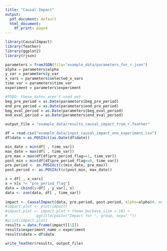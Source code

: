 ```yaml
---
title: "Causal Impact"
output:
  pdf_document: default
  html_document:
    df_print: paged
---
```




```r
library(CausalImpact)
library(feather)
library(ggplot2)
library(rjson)

parameters = fromJSON(file="example_data/parameters_for_r.json")
alpha = parameters$alpha
y_var = parameters$y_var
x_vars = parameters$selected_x_vars
time_var = parameters$time_var
experiment = parameters$experiment

#TODO: these dates aren't used yet
beg_pre_period = as.Date(parameters$beg_pre_period)
end_pre_period = as.Date(parameters$end_pre_period)
beg_eval_period = as.Date(parameters$beg_eval_period)
end_eval_period = as.Date(parameters$end_eval_period)

output_file = "example_data/results_causal_impact_from_r.feather"

df = read.csv("example_data/input_causal_impact_one_experiment.csv")
df$date = as.POSIXct(as.Date(df$date))

min_date = min(df[ , time_var])
max_date = max(df[ , time_var])
pre_max = max(df[df$pre_period_flag==1, time_var])
post_min = min(df[df$pre_period_flag==0, time_var])
pre.period <- as.POSIXct(c(min_date, pre_max))
post.period <- as.POSIXct(c(post_min, max_date))

x = df[ , x_vars]
x = x[x != "pre_period_flag"]
data = cbind(y=df[ , y_var], x)
data <- zoo(data, df[ , time_var])
    
impact <- CausalImpact(data, pre.period, post.period, alpha=alpha)#, model.args = list(nseason=52))
#impact.plot <- plot(impact)
#impact.plot <- impact.plot + theme_bw(base_size = 10) +
#             ggtitle(paste("Impact for ", group, sep=" "))
#print(impact.plot)
results = data.frame(impact[[1]])
results$experiment_name = experiment
results$date = df$date

write_feather(results, output_file)
```




